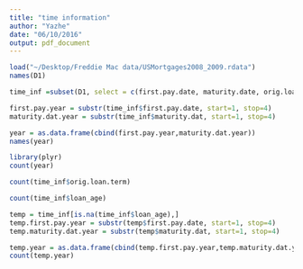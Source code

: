 ```yaml
---
title: "time information"
author: "Yazhe"
date: "06/10/2016"
output: pdf_document
---
```


```r
load("~/Desktop/Freddie Mac data/USMortgages2008_2009.rdata")
names(D1)

time_inf =subset(D1, select = c(first.pay.date, maturity.date, orig.loan.term, loan_age))

first.pay.year = substr(time_inf$first.pay.date, start=1, stop=4)
maturity.dat.year = substr(time_inf$maturity.dat, start=1, stop=4)

year = as.data.frame(cbind(first.pay.year,maturity.dat.year))
names(year)

library(plyr)
count(year)

count(time_inf$orig.loan.term)

count(time_inf$loan_age)
```

```r
temp = time_inf[is.na(time_inf$loan_age),]
temp.first.pay.year = substr(temp$first.pay.date, start=1, stop=4)
temp.maturity.dat.year = substr(temp$maturity.dat, start=1, stop=4)

temp.year = as.data.frame(cbind(temp.first.pay.year,temp.maturity.dat.year))
count(temp.year)
```